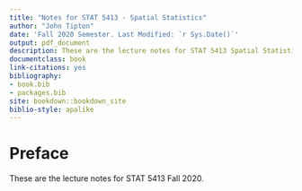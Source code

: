 ```yaml
--- 
title: "Notes for STAT 5413 - Spatial Statistics"
author: "John Tipton"
date: 'Fall 2020 Semester. Last Modified: `r Sys.Date()`'
output: pdf_document
description: These are the lecture notes for STAT 5413 Spatial Statistics
documentclass: book
link-citations: yes
bibliography:
- book.bib
- packages.bib
site: bookdown::bookdown_site
biblio-style: apalike
---
```


# Preface {-}

These are the lecture notes for STAT 5413 Fall 2020.

